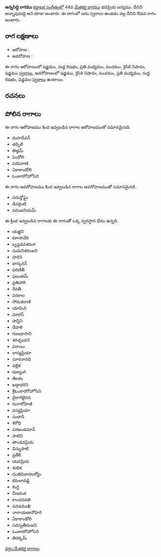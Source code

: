 {{Infobox ragam
	| name          	= అన్నసిద్ధి
	| synonym	    	= అన్నావురుద్ది
	| mela          	= 
	| chakra        	= 
	| janaka        	= 
	| type          	= ఔడవ
	| arohanam      	= {{svaraC|S|R1|M2|P|N2|S'}} 
	| avarohanam    	= {{svaraC|S'|N2|P|M2|R1|S}}
	| jeeva         	=
	| chhaya        	=
	| nyasa         	=
	| vishesha      	= 
	| equivalent  		= 
}}
{{కర్ణాటక సంగీత రాగాలు}}
'''అన్నసిద్ధి రాగము''' [[కర్ణాటక సంగీతం]]లో 44వ [[మేళకర్త రాగము]] భవప్రియ జన్యము. దీనిని అన్నావురుద్ది అని కూడా అంటారు. ఈ రాగంలో ఐదు స్వరాలు ఉండడం వల్ల దీనిని ఔడవ రాగం అంటారు.


==రాగ లక్షణాలు==


* ఆరోహణ : {{svaraC|S|R1|M2|P|N2|S'}} 
* అవరోహణ : {{svaraC|S'|N2|P|M2|R1|S}}

ఈ రాగం ఆరోహణంలో షడ్జమం, సుద్ద రిషభం, ప్రతి మధ్యమం, పంచమం, కైసికి నిషాదం, షడ్జమం [[స్వరాలు]], అవరోహణంలో షడ్జమం, కైసికి నిషాదం, పంచమం, ప్రతి మధ్యమం, సుద్ద రిషభం, షడ్జమం [[స్వరాలు]] ఉంటాయి.

==రచనలు==



==పోలిన రాగాలు==
ఈ రాగం ఆరోహణము కింద ఇవ్వబడిన రాగాల ఆరోహణముతో సమానమైనది.
* మహదేవన్
* తప్పిలి
* తిత్తమ్
* పెందోలి
* పరపరాణి
* ఏకాకాండోలి
* ఓంకారగోహోసిని

ఈ రాగం అవరోహణము కింద ఇవ్వబడిన రాగాల అవరోహణముతో సమానమైనది.
* నరున్తోఘై
* డిపక్గంటి
* పరంజనియమ్

ఈ క్రింద ఇవ్వబడిన రాగాలకు ఈ రాగంతో ఒక్క స్వరస్థాన భేదం ఉన్నది.
* యజ్ఞిని
* కళాసావేరి
* బృన్దవనశరంగ
* సుమనిశరంజని
* హరిని
* భాస్కరన్
* పరిణితీ
* ఫలంతమ్
* ప్రతిహారి
* రేవతీ
* పరకాల
* సోమకరాణి
* యామిని
* మారన్
* హస్తిని
* దేహళి
* గుణభాసాని
* శరచ్ఛందని
* పరాయి
* లాస్యప్రియా
* సూరనానది
* వల్లిక
* రుక్మాంగి
* తిలకం
* ఖడ్గాధరిని
* శ్రీఓంకారగోహోసిని
* బైరాగిభైరవ
* రంగారోహిణి
* వస్యప్రియా
* సుభాని
* శిరోధి
* పరఅండమాన్
* పాలిని
* తాండవప్రియ
* విస్నుపాటి
* ప్రతీక్
* యసప్రియ
* శుభిక
* దంతివిజాహుర్యోం
* కమలావడ్డి
* కంగ్టి
* వీణవంక
* కాంచనవతి
* వనజముఖి
* నారాయణానోహరి
* ఏకాకాండోలి
* సరస్వతీరంజని
* ఓంకారగోహోసిని
* తిరక్కమ్



[[వర్గం:మేళకర్త రాగాలు]]